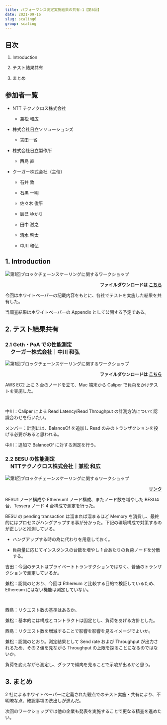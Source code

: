 ```yaml
---
title: パフォーマンス測定実施結果の共有-1【第6回】
date: 2021-09-16
slug: scaling6
group: scaling
---
```


## 目次

1. Introduction

2. テスト結果共有

3. まとめ

## 参加者一覧

- NTT テクノクロス株式会社

  - 兼松 和広

- 株式会社日立ソリューションズ

  - 吉田一省

- 株式会社日立製作所

  - 西島 直

- クーガー株式会社（主催）

  - 石井 敦

  - 石黒 一明

  - 佐々木 俊平

  - 辰巳 ゆかり

  - 田中 滋之

  - 清水 啓太

  - 中川 和弘

## 1. Introduction

![第1回ブロックチェーンスケーリングに関するワークショップ](./images/img1.png)

<p style="text-align: right;font-weight:bold;">
  ファイルダウンロードは
  <a href="/pdf/scaling6/scalling-workshop_6_introduction.pdf" target="_blank">
    こちら
  </a>
</p>

今回はホワイトペーパーの記載内容をもとに、各社でテストを実施した結果を共有した。

当調査結果はホワイトペーパーの Appendix として公開する予定である。

## 2. テスト結果共有

### 2.1 Geth・PoA での性能測定

<p style="margin-top: -1em;font-weight: bold;font-size: 1.2em;margin-left: 1em;">
  クーガー株式会社｜中川 和弘
</p>

![第1回ブロックチェーンスケーリングに関するワークショップ](./images/img2.png)

<p style="text-align: right;font-weight:bold;">
  ファイルダウンロードは
  <a href="/pdf/scaling6/scalling-workshop_6_Couger.pdf" target="_blank">
    こちら
  </a>
</p>

AWS EC2 上に 3 台のノードを立て、Mac 端末から Caliper で負荷をかけテストを実施した。

<br />

中川：Caliper による Read Latency/Read Throughput の計測方法について認識合わせを行いたい。

メンバー：計測には、BalanceOf を追加し Read のみのトランザクションを投げる必要があると思われる。

中川：追加で BalanceOf に対する測定を行う。

### 2.2 BESU の性能測定

<p style="margin-top: -1em;font-weight: bold;font-size: 1.2em;margin-left: 1em;">
  NTTテクノクロス株式会社｜兼松 和広
</p>

![第1回ブロックチェーンスケーリングに関するワークショップ](./images/img3.png)

<p style="text-align: right;font-weight:bold;">
  <a href="https://www.ntt-tx.co.jp/column/hyperledger_caliperbesu/210910/" target="_blank">
    リンク
  </a>
</p>

BESU1 ノード構成や Ethereum1 ノード構成、またノード数を増やした BESU4 台、Tessera ノード 4 台構成で測定を行った。

BESU の pending transaction は溜まれば溜まるほど Memory を消費し、最終的にはプロセスがハングアップする事が分かった。下記の環境構成で対策するのが正しいと推測している。

- ハングアップする時の為に代わりを用意しておく。

- 負荷量に応じてインスタンスの台数を増やし 1 台あたりの負荷ノードを分散する。

吉田：今回のテストはプライベートトランザクションではなく、普通のトランザクションで測定しているか。

兼松：認識のとおり、今回は Ethereum と比較する目的で検証しているため、Ethereum にはない機能は測定していない。

<br />

西島：リクエスト数の基準はあるか。

兼松：基本的には構成とコントラクトは固定とし、負荷をあげる方針とした。

西島：リクエスト数を増減することで影響を影響を見るイメージでよいか。

兼松：認識のとおり。測定結果として Send rate および Throughput が出力されるため、その２値を見ながら Throughput の上限を探ることになるのではないか。

負荷を変えながら測定し、グラフで傾向を見ることで示唆が出るかと思う。

## 3. まとめ

2 社によるホワイトペーパーに定義された観点でのテスト実施・共有により、不明瞭な点、確認事項の洗出しが進んだ。

次回のワークショップでは他の企業も発表を実施することで更なる精査を進めたい。
